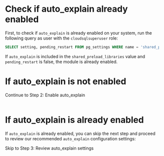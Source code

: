 
# Check if auto_explain already enabled

First, to check if `auto_explain` is already enabled on your system, run the following
query as user with the `cloudsqlsuperuser` role:

```sql
SELECT setting, pending_restart FROM pg_settings WHERE name = 'shared_preload_libraries';
```

If `auto_explain` is included in the `shared_preload_libraries` value and `pending_restart`
is false, the module is already enabled.


# If auto_explain is not enabled

<AutoExplainNotice />
<Link className="btn btn-success" to="02_enable_auto_explain">
   Continue to Step 2: Enable auto_explain
</Link>
<br />
<br />

# If auto_explain is already enabled

If `auto_explain` is already enabled, you can skip the next step and proceed to
review our recommended `auto_explain` configuration settings:

<Link className="btn btn-success" to="03_review_settings">
   Skip to Step 3: Review auto_explain settings
</Link>
